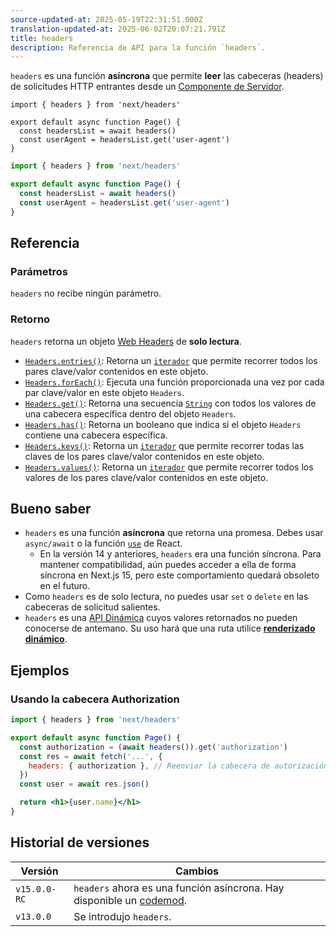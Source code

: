 ```yaml
---
source-updated-at: 2025-05-19T22:31:51.000Z
translation-updated-at: 2025-06-02T20:07:21.791Z
title: headers
description: Referencia de API para la función `headers`.
---
```


`headers` es una función **asíncrona** que permite **leer** las cabeceras (headers) de solicitudes HTTP entrantes desde un [Componente de Servidor](/docs/app/getting-started/server-and-client-components).

```tsx filename="app/page.tsx" switcher
import { headers } from 'next/headers'

export default async function Page() {
  const headersList = await headers()
  const userAgent = headersList.get('user-agent')
}
```

```jsx filename="app/page.js" switcher
import { headers } from 'next/headers'

export default async function Page() {
  const headersList = await headers()
  const userAgent = headersList.get('user-agent')
}
```

## Referencia

### Parámetros

`headers` no recibe ningún parámetro.

### Retorno

`headers` retorna un objeto [Web Headers](https://developer.mozilla.org/docs/Web/API/Headers) de **solo lectura**.

- [`Headers.entries()`](https://developer.mozilla.org/docs/Web/API/Headers/entries): Retorna un [`iterador`](https://developer.mozilla.org/docs/Web/JavaScript/Reference/Iteration_protocols) que permite recorrer todos los pares clave/valor contenidos en este objeto.
- [`Headers.forEach()`](https://developer.mozilla.org/docs/Web/API/Headers/forEach): Ejecuta una función proporcionada una vez por cada par clave/valor en este objeto `Headers`.
- [`Headers.get()`](https://developer.mozilla.org/docs/Web/API/Headers/get): Retorna una secuencia [`String`](https://developer.mozilla.org/docs/Web/JavaScript/Reference/Global_Objects/String) con todos los valores de una cabecera específica dentro del objeto `Headers`.
- [`Headers.has()`](https://developer.mozilla.org/docs/Web/API/Headers/has): Retorna un booleano que indica si el objeto `Headers` contiene una cabecera específica.
- [`Headers.keys()`](https://developer.mozilla.org/docs/Web/API/Headers/keys): Retorna un [`iterador`](https://developer.mozilla.org/docs/Web/JavaScript/Reference/Iteration_protocols) que permite recorrer todas las claves de los pares clave/valor contenidos en este objeto.
- [`Headers.values()`](https://developer.mozilla.org/docs/Web/API/Headers/values): Retorna un [`iterador`](https://developer.mozilla.org/docs/Web/JavaScript/Reference/Iteration_protocols) que permite recorrer todos los valores de los pares clave/valor contenidos en este objeto.

## Bueno saber

- `headers` es una función **asíncrona** que retorna una promesa. Debes usar `async/await` o la función [`use`](https://react.dev/reference/react/use) de React.
  - En la versión 14 y anteriores, `headers` era una función síncrona. Para mantener compatibilidad, aún puedes acceder a ella de forma síncrona en Next.js 15, pero este comportamiento quedará obsoleto en el futuro.
- Como `headers` es de solo lectura, no puedes usar `set` o `delete` en las cabeceras de solicitud salientes.
- `headers` es una [API Dinámica](/docs/app/getting-started/partial-prerendering#dynamic-rendering#dynamic-apis) cuyos valores retornados no pueden conocerse de antemano. Su uso hará que una ruta utilice **[renderizado dinámico](/docs/app/getting-started/partial-prerendering#dynamic-rendering)**.

## Ejemplos

### Usando la cabecera Authorization

```jsx filename="app/page.js"
import { headers } from 'next/headers'

export default async function Page() {
  const authorization = (await headers()).get('authorization')
  const res = await fetch('...', {
    headers: { authorization }, // Reenviar la cabecera de autorización
  })
  const user = await res.json()

  return <h1>{user.name}</h1>
}
```

## Historial de versiones

| Versión      | Cambios                                                                                                |
| ------------ | ------------------------------------------------------------------------------------------------------ |
| `v15.0.0-RC` | `headers` ahora es una función asíncrona. Hay disponible un [codemod](/docs/app/guides/upgrading/codemods#150). |
| `v13.0.0`    | Se introdujo `headers`.                                                                                  |